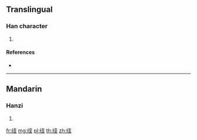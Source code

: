 {{character info/new}}
{{also|絰}}
==Translingual==

===Han character===
{{Han char|rn=120|rad=纟|as=06|sn=9|four=|canj=VMMIG}}

# {{defn|Han|sort=纟06}}

====References====
* {{Han ref|kx=0944.251|hdz=53392.100|uh=7ED6|ud=32470}}

----

==Mandarin==

===Hanzi===
{{cmn-hanzi|tra=絰|pin=[[dié]] ([[die2]]), [[háng]] ([[hang2]])|wg=tieh<sup>2</sup>, hang<sup>2</sup>}}

# {{defn|lang=cmn|sort=纟06}}

[[fr:绖]]
[[mg:绖]]
[[pl:绖]]
[[th:绖]]
[[zh:绖]]
